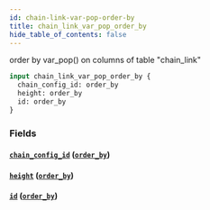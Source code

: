 ```yaml
---
id: chain-link-var-pop-order-by
title: chain_link_var_pop_order_by
hide_table_of_contents: false
---
```


order by var_pop() on columns of table "chain_link"

```graphql
input chain_link_var_pop_order_by {
  chain_config_id: order_by
  height: order_by
  id: order_by
}
```

### Fields

#### [`chain_config_id`](#) ([`order_by`](../enums/order-by))

#### [`height`](#) ([`order_by`](../enums/order-by))

#### [`id`](#) ([`order_by`](../enums/order-by))
